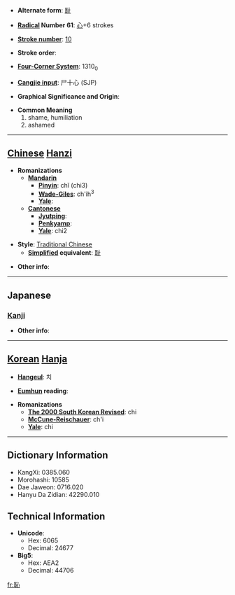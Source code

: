* '''Alternate form''': [[耻]]

* '''[[Wiktionary:Chinese radical index| Radical]] Number 61''': [[Wiktionary:Chinese radical index 心|心]]+6 strokes

* '''[[Wiktionary:Chinese total strokes index|Stroke number]]''': [[Wiktionary:Chinese total strokes index 10|10]]

* '''Stroke order''': 

* '''[[Wiktionary:Chinese four corner index|Four-Corner System]]''': 1310<sub>0</sub>

* '''[[Wiktionary:Chinese Cangjie index|Cangjie input]]''': 尸十心 (SJP)

* '''Graphical Significance and Origin''': 

* '''Common Meaning'''
*#shame, humiliation
*# ashamed


----

== [[Chinese]] [[Hanzi]] ==

* '''Romanizations'''
** '''[[Mandarin]]'''
*** '''[[Pinyin]]''': chǐ (chi3)
*** '''[[Wade-Giles]]''': ch'ih<sup>3</sup>
*** '''[[Yale]]''': 
** '''[[Cantonese]]'''
*** '''[[Jyutping]]''':
*** '''[[Penkyamp]]''': 
*** '''[[Yale]]''': chi2

* '''Style''': [[Traditional Chinese]] 
** '''[[Simplified Chinese|Simplified]] equivalent''': [[耻]]

* '''Other info''': 

----

==Japanese==
===[[Kanji]]===
{{kanji|on readings=[[ち]] (chi)
|kun readings=[[はじる]] (hajiru), [[はじ]] (haji), [[はずかしい]] (hazukashii)
}}

* '''Other info''':  

----

== [[Korean]] [[Hanja]] ==

* '''[[Hangeul]]''': 치

* '''[[Eumhun]] reading''': 

* '''Romanizations'''
** '''[[The 2000 South Korean Revised Romanization|The 2000 South Korean Revised]]''': chi
** '''[[McCune-Reischauer]]''': ch'i
** '''[[Yale]]''': chi

----

== Dictionary Information ==

* KangXi: 0385.060
* Morohashi: 10585
* Dae Jaweon: 0716.020
* Hanyu Da Zidian: 42290.010

== Technical Information ==

* '''Unicode''':
** Hex: 6065
** Decimal: 24677
* '''Big5''':
** Hex: AEA2
** Decimal: 44706

[[fr:恥]]